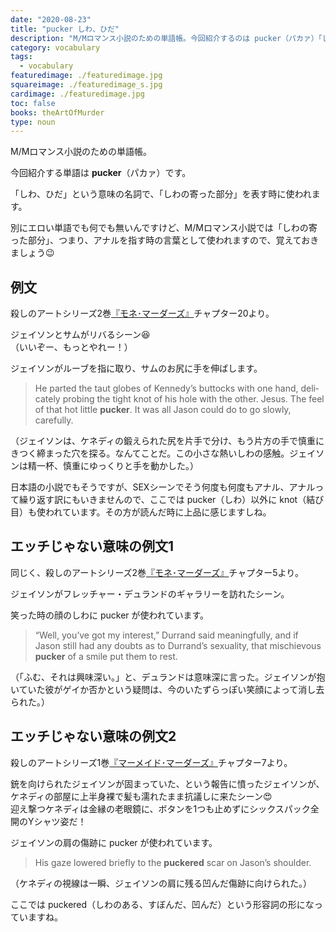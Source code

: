 ```yaml
---
date: "2020-08-23"
title: "pucker しわ、ひだ"
description: "M/Mロマンス小説のための単語帳。今回紹介するのは pucker（パカァ）「しわ、ひだ」という意味の動詞です。"
category: vocabulary
tags:
  - vocabulary
featuredimage: ./featuredimage.jpg
squareimage: ./featuredimage_s.jpg
cardimage: ./featuredimage.jpg
toc: false
books: theArtOfMurder
type: noun
---
```



M/Mロマンス小説のための単語帳。

今回紹介する単語は __pucker__（パカァ）です。

「しわ、ひだ」という意味の名詞で、「しわの寄った部分」を表す時に使われます。

別にエロい単語でも何でも無いんですけど、M/Mロマンス小説では「しわの寄った部分」、つまり、アナルを指す時の言葉として使われますので、覚えておきましょう😉

## 例文

殺しのアートシリーズ2巻[『モネ･マーダーズ』](/mm-romance/the-monet-murders/)チャプター20より。

ジェイソンとサムがリバるシーン😆  
（いいぞー、もっとやれー！）

ジェイソンがルーブを指に取り、サムのお尻に手を伸ばします。

<Blockquote book srcBook="monetMurders" lang="en" chapter="20">
He parted the taut globes of Kennedy’s buttocks with one hand, delicately probing the tight knot of his hole with the other. Jesus. The feel of that hot little <strong>pucker</strong>. It was all Jason could do to go slowly, carefully.
</Blockquote>

<p className="translation">（ジェイソンは、ケネディの鍛えられた尻を片手で分け、もう片方の手で慎重にきつく締まった穴を探る。なんてことだ。この小さな熱いしわの感触。ジェイソンは精一杯、慎重にゆっくりと手を動かした。）</p>

日本語の小説でもそうですが、SEXシーンでそう何度も何度もアナル、アナルって繰り返す訳にもいきませんので、ここでは pucker（しわ）以外に knot（結び目）も使われています。その方が読んだ時に上品に感じますしね。

## エッチじゃない意味の例文1

同じく、殺しのアートシリーズ2巻[『モネ･マーダーズ』](/mm-romance/the-monet-murders/)チャプター5より。

ジェイソンがフレッチャー・デュランドのギャラリーを訪れたシーン。

笑った時の顔のしわに pucker が使われています。

<Blockquote book srcBook="monetMurders" lang="en" chapter="5">
“Well, you’ve got my interest,” Durrand said meaningfully, and if Jason still had any doubts as to Durrand’s sexuality, that mischievous <strong>pucker</strong> of a smile put them to rest.
</Blockquote>

<p className="translation">（「ふむ、それは興味深い。」と、デュランドは意味深に言った。ジェイソンが抱いていた彼がゲイか否かという疑問は、今のいたずらっぽい笑顔によって消し去られた。）</p>

## エッチじゃない意味の例文2

殺しのアートシリーズ1巻[『マーメイド･マーダーズ』](/mm-romance/the-mermaid-murders/)チャプター7より。

銃を向けられたジェイソンが固まっていた、という報告に憤ったジェイソンが、ケネディの部屋に上半身裸で髪も濡れたまま抗議しに来たシーン😍  
迎え撃つケネディは金縁の老眼鏡に、ボタンを1つも止めずにシックスパック全開のYシャツ姿だ！

ジェイソンの肩の傷跡に pucker が使われています。

<Blockquote book srcBook="mermaidMurders" lang="en" chapter="7">
His gaze lowered briefly to the <strong>puckered</strong> scar on Jason’s shoulder.
</Blockquote>

<p className="translation">（ケネディの視線は一瞬、ジェイソンの肩に残る凹んだ傷跡に向けられた。）</p>

ここでは puckered（しわのある、すぼんだ、凹んだ）という形容詞の形になっていますね。

<VocabularyFooter book="monetMurders" />
